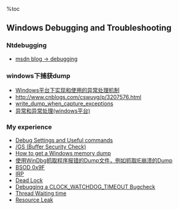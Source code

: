 %toc

==  Windows Debugging and Troubleshooting ==
=== Ntdebugging ===
*   [[http://blogs.msdn.com/b/ntdebugging/default.aspx?PageIndex=1|msdn blog -> debugging]]


=== windows下捕获dump ===
*   [[Windows平台下实现和使用的异常处理机制]]
*   http://www.cnblogs.com/cswuyg/p/3207576.html
*   [[write_dump_when_capture_exceptions]]
*   [[http://www.cnblogs.com/hdtianfu/archive/2011/12/27/2303113.html|异常和异常处理(windows平台)]]

=== My experience ===
*   [[Debug Settings and Useful commands]]
*   [[/GS (Buffer Security Check)]]
*   [[http://www.novell.com/support/kb/doc.php?id=7004093|How to get a Windows memory dump]]
*   [[使用WinDbg抓取程序报错的Dump文件，例如抓取IE崩溃的Dump]]
*   [[BSOD 0x9F]]
*   [[IRP]]
*   [[Dead Lock]]
*   [[http://blogs.msdn.com/b/ntdebugging/archive/2011/10/26/debugging-a-clock-watchdog-timeout-bugcheck.aspx|Debugging a CLOCK_WATCHDOG_TIMEOUT Bugcheck]]
*   [[Thread Waiting time]]
*   [[Resource Leak]]
